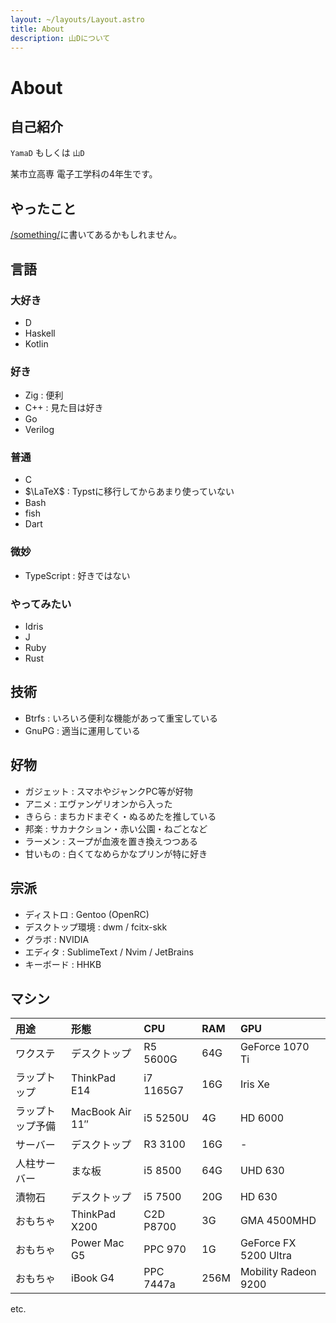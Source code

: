 ```yaml
---
layout: ~/layouts/Layout.astro
title: About
description: 山Dについて
---
```



# About

## 自己紹介

`YamaD` もしくは `山D`

某市立高専 電子工学科の4年生です。

<YO client:idle />

## やったこと

[/something/](/something/)に書いてあるかもしれません。

## 言語

### 大好き

- D
- Haskell
- Kotlin

### 好き

- Zig : 便利
- C++ : 見た目は好き
- Go
- Verilog

### 普通

- C
- $\LaTeX$ : Typstに移行してからあまり使っていない
- Bash
- fish
- Dart

### 微妙

- TypeScript : 好きではない

### やってみたい

- Idris
- J
- Ruby
- Rust

## 技術

- Btrfs : いろいろ便利な機能があって重宝している
- GnuPG : 適当に運用している

## 好物

- ガジェット : スマホやジャンクPC等が好物
- アニメ : エヴァンゲリオンから入った
- きらら : まちカドまぞく・ぬるめたを推している
- 邦楽 : サカナクション・赤い公園・ねごとなど
- ラーメン : スープが血液を置き換えつつある
- 甘いもの : 白くてなめらかなプリンが特に好き

## 宗派

- ディストロ : Gentoo (OpenRC)
- デスクトップ環境 : dwm / fcitx-skk
- グラボ : NVIDIA
- エディタ : SublimeText / Nvim / JetBrains
- キーボード : HHKB

## マシン

| 用途             | 形態                  | CPU       | RAM  | GPU                   |
|:---------------- |:--------------------- |:--------- |:---- |:--------------------- |
| ワクステ         | デスクトップ          | R5 5600G  | 64G  | GeForce 1070 Ti       |
| ラップトップ     | ThinkPad E14          | i7 1165G7 | 16G  | Iris Xe               |
| ラップトップ予備 | MacBook Air 11&Prime; | i5 5250U  | 4G   | HD 6000               |
| サーバー         | デスクトップ          | R3 3100   | 16G  | -                     |
| 人柱サーバー     | まな板                | i5 8500   | 64G  | UHD 630               |
| 漬物石           | デスクトップ          | i5 7500   | 20G  | HD 630                |
| おもちゃ         | ThinkPad X200         | C2D P8700 | 3G   | GMA 4500MHD           |
| おもちゃ         | Power Mac G5          | PPC 970   | 1G   | GeForce FX 5200 Ultra |
| おもちゃ         | iBook G4              | PPC 7447a | 256M | Mobility Radeon 9200  |
etc.

